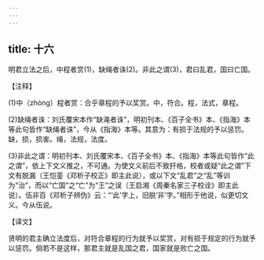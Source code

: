 ```yaml
---
---
---
```

title: 十六
---



明君立法之后，中程者赏(1)，缺绳者诛(2)。非此之谓(3)，君曰乱君，国曰亡国。

【注释】

(1)中（zhòng）程者赏：合乎章程的予以奖赏。中，符合。程，法式，章程。

(2)缺绳者诛：刘氏覆宋本作“缺渑者诛”，明初刊本、《百子全书》本、《指海》本等此句皆作“缺绳者诛”，今从《指海》本等。其意为：有损于法规的予以惩罚。缺，损，损害。绳，法规，法度。

(3)非此之谓：明初刊本、刘氏覆宋本、《百子全书》本、《指海》本等此句皆作“此之谓”，依上下文义推之，不可通。为使文义前后不致扞格，校者或疑“此之谓”下文有脱漏（王恺銮《邓析子校正》即主此说），或以下文“乱君”之“乱”等训为“治”，而以“亡国”之“亡”为“王”之误（王启湘《周秦名家三子校诠》即主此说）。伍非百《邓析子辨伪》云：“‘此’字上，旧脱‘非’字。”相形于他说，似更切文义。今从伍说。

【译文】

贤明的君主确立法度后，对符合章程的行为就予以奖赏，对有损于规定的行为就予以惩罚。倘若不是这样，那君主就是乱国之君，国家就是败亡之国。